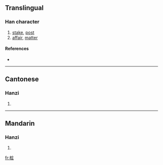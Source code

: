 {{also|樁}}
==Translingual==

===Han character===
{{Han char|rn=75|rad=木|as=06|sn=10|four=|canj=木戈土 (DIG)}}

# [[stake]], [[post]]
# [[affair]], [[matter]]

====References====
* {{Han ref|kx=0526.211|hdz=21205.060|uh=6869|ud=26729}}

----

==Cantonese==

===Hanzi===
{{yue-hanzi|jyut=|y=jong1}}

# {{defn|Cantonese}}

----

==Mandarin==

===Hanzi===
{{cmn-hanzi|tra=樁|pin=[[zhuāng]] ([[zhuang1]])|wg=chuang<sup>1</sup>}}

# {{defn|Mandarin}}

[[fr:桩]]